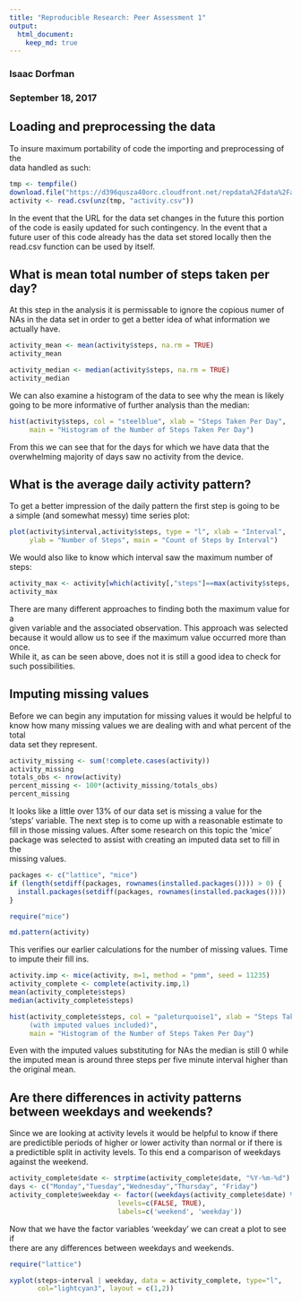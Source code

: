 ---
title: "Reproducible Research: Peer Assessment 1"
output: 
  html_document:
    keep_md: true
---


### Isaac Dorfman
### September 18, 2017

## Loading and preprocessing the data

To insure maximum portability of code the importing and preprocessing of the  
data handled as such:

```{r}
tmp <- tempfile()
download.file("https://d396qusza40orc.cloudfront.net/repdata%2Fdata%2Factivity.zip",tmp)
activity <- read.csv(unz(tmp, "activity.csv"))
```

In the event that the URL for the data set changes in the future this portion  
of the code is easily updated for such contingency.  In the event that a  
future user of this code already has the data set stored locally then the  
read.csv function can be used by itself.

## What is mean total number of steps taken per day?

At this step in the analysis it is permissable to ignore the copious numer of  
NAs in the data set in order to get a better idea of what information we  
actually have.

```{r}
activity_mean <- mean(activity$steps, na.rm = TRUE)
activity_mean

activity_median <- median(activity$steps, na.rm = TRUE)
activity_median
```

We can also examine a histogram of the data to see why the mean is likely  
going to be more informative of further analysis than the median:

```{r, fig.path="figure/plot1.png",fig.show='asis'}
hist(activity$steps, col = "steelblue", xlab = "Steps Taken Per Day",
     main = "Histogram of the Number of Steps Taken Per Day")
```

From this we can see that for the days for which we have data that the  
overwhelming majority of days saw no activity from the device.

## What is the average daily activity pattern?

To get a better impression of the daily pattern the first step is going to be  
a simple (and somewhat messy) time series plot:

```{r, fig.path="figure/plot2.png",fig.show='asis'}
plot(activity$interval,activity$steps, type = "l", xlab = "Interval", 
     ylab = "Number of Steps", main = "Count of Steps by Interval")
```

We would also like to know which interval saw the maximum number of steps:

```{r}
activity_max <- activity[which(activity[,"steps"]==max(activity$steps, na.rm = TRUE)),]
activity_max
```

There are many different approaches to finding both the maximum value for a  
given variable and the associated observation.  This approach was selected  
because it would allow us to see if the maximum value occurred more than once.  
While it, as can be seen above, does not it is still a good idea to check for  
such possibilities.

## Imputing missing values

Before we can begin any imputation for missing values it would be helpful to  
know how many missing values we are dealing with and what percent of the total  
data set they represent.

```{r}
activity_missing <- sum(!complete.cases(activity))
activity_missing
totals_obs <- nrow(activity)
percent_missing <- 100*(activity_missing/totals_obs)
percent_missing
```

It looks like a little over 13% of our data set is missing a value for the  
'steps' variable.  The next step is to come up with a reasonable estimate to  
fill in those missing values.  After some research on this topic the 'mice'  
package was selected to assist with creating an imputed data set to fill in the  
missing values.

```{r, echo=FALSE}
packages <- c("lattice", "mice")
if (length(setdiff(packages, rownames(installed.packages()))) > 0) {
  install.packages(setdiff(packages, rownames(installed.packages())))  
}
```

```{r}
require("mice")

md.pattern(activity)
```

This verifies our earlier calculations for the number of missing values.  Time  
to impute their fill ins.  

```{r}
activity.imp <- mice(activity, m=1, method = "pmm", seed = 11235)
activity_complete <- complete(activity.imp,1)
mean(activity_complete$steps)
median(activity_complete$steps)
```

```{r, fig.path="figure/plot3.png",fig.show='asis'}
hist(activity_complete$steps, col = "paleturquoise1", xlab = "Steps Taken Per Day 
     (with imputed values included)",
     main = "Histogram of the Number of Steps Taken Per Day")
```

Even with the imputed values substituting for NAs the median is still 0 while  
the imputed mean is around three steps per five minute interval higher than  
the original mean.

## Are there differences in activity patterns between weekdays and weekends?

Since we are looking at activity levels it would be helpful to know if there  
are predictible periods of higher or lower activity than normal or if there is  
a predictible split in activity levels.  To this end a comparison of weekdays  
against the weekend.

```{r}
activity_complete$date <- strptime(activity_complete$date, "%Y-%m-%d")
days <- c("Monday","Tuesday","Wednesday","Thursday", "Friday")
activity_complete$weekday <- factor((weekdays(activity_complete$date) %in% days), 
                           levels=c(FALSE, TRUE), 
                           labels=c('weekend', 'weekday'))
```

Now that we have the factor variables 'weekday' we can creat a plot to see if  
there are any differences between weekdays and weekends.

```{r, fig.path="figure/plot4.png",fig.show='asis'}
require("lattice")

xyplot(steps~interval | weekday, data = activity_complete, type="l", 
       col="lightcyan3", layout = c(1,2))
```
